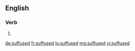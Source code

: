 ==English==

===Verb===
{{head|en}}

# {{en-past of|suffuse}}

[[de:suffused]]
[[fr:suffused]]
[[io:suffused]]
[[mg:suffused]]
[[vi:suffused]]